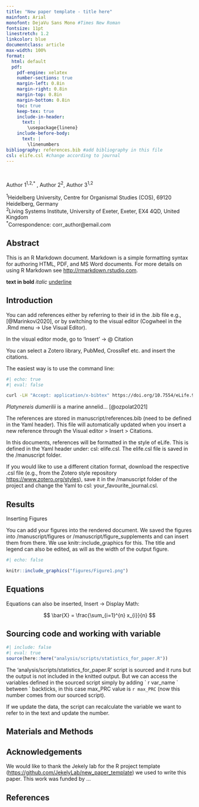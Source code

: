 ```yaml
---
title: "New paper template - title here"
mainfont: Arial
monofont: DejaVu Sans Mono #Times New Roman
fontsize: 11pt
linestretch: 1.2
linkcolor: blue
documentclass: article
max-width: 100%
format:
  html: default
  pdf:
    pdf-engine: xelatex
    number-sections: true
    margin-left: 0.8in
    margin-right: 0.8in
    margin-top: 0.8in
    margin-bottom: 0.8in
    toc: true
    keep-tex: true
    include-in-header:
      text: |
        \usepackage{lineno}
    include-before-body:
      text: |
        \linenumbers
bibliography: references.bib #add bibliography in this file
csl: elife.csl #change according to journal
---
```

\

Author 1^1,2,\*^ , Author 2^2^, Author 3^1,2^\

^1^Heidelberg University, Centre for Organismal Studies (COS), 69120 Heidelberg, Germany\
^2^Living Systems Institute, University of Exeter, Exeter, EX4 4QD, United Kingdom\
^\*^Correspondence: corr_author\@email.com

## Abstract

This is an R Markdown document. Markdown is a simple formatting syntax for authoring HTML, PDF, and MS Word documents. For more details on using R Markdown see <http://rmarkdown.rstudio.com>.

**text in bold** *italic* [underline]{.underline}

## Introduction

You can add references either by referring to their id in the .bib file e.g., [@Marinkovi2020], or by switching to the visual editor (Cogwheel in the .Rmd menu -\> Use Visual Editor).

In the visual editor mode, go to 'Insert' -\> \@ Citation

You can select a Zotero library, PubMed, CrossRef etc. and insert the citations.

The easiest way is to use the command line:

```bash
#| echo: true
#| eval: false

curl -LH "Accept: application/x-bibtex" https://doi.org/10.7554/eLife.91258.1 >> references.bib
```

*Platynereis dumerilii* is a marine annelid... [@ozpolat2021]

The references are stored in manuscript/references.bib (need to be defined in the Yaml header). This file will automatically updated when you insert a new reference through the Visual editor \> Insert > Citations.

In this documents, references will be formatted in the style of eLife. This is defined in the Yaml header under: csl: elife.csl. The elife.csl file is saved in the /manuscript folder.

If you would like to use a different citation format, download the respective .csl file (e.g., from the Zotero style repository <https://www.zotero.org/styles>), save it in the /manuscript folder of the project and change the Yaml to csl: your_favourite_journal.csl.

## Results

Inserting Figures

You can add your figures into the rendered document. We saved the figures into /manuscript/figures or /manuscript/figure_supplements and can insert them from there. We use knitr::include_graphics for this. The title and legend can also be edited, as will as the width of the output figure.

```r
#| echo: false 

knitr::include_graphics("figures/Figure1.png")
```

## Equations

Equations can also be inserted, Insert -\> Display Math:

$$
\bar{X} = \frac{\sum_{i=1}^{n} x_{i}}{n}
$$

## Sourcing code and working with variable

```r
#| include: false
#| eval: true
source(here::here("analysis/scripts/statistics_for_paper.R"))
```

The 'analysis/scripts/statistics_for_paper.R' script is sourced and it runs but the output is not included in the knitted output. But we can access the variables defined in the sourced script simply by adding \` r var_name \` between \` backticks, in this case max_PRC value is `r max_PRC` (now this number comes from our sourced script).

If we update the data, the script can recalculate the variable we want to refer to in the text and update the number.

## Materials and Methods

## Acknowledgements

We would like to thank the Jekely lab for the R project template (<https://github.com/JekelyLab/new_paper_template>) we used to write this paper. This work was funded by ...

## References
